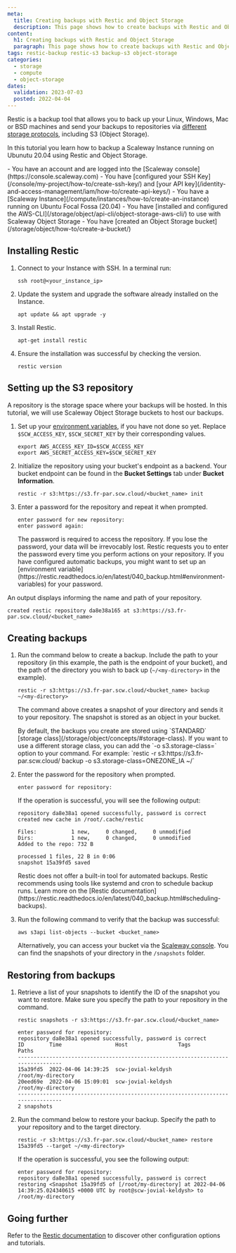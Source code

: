 ```yaml
---
meta:
  title: Creating backups with Restic and Object Storage
  description: This page shows how to create backups with Restic and Object Storage
content:
  h1: Creating backups with Restic and Object Storage
  paragraph: This page shows how to create backups with Restic and Object Storage
tags: restic-backup restic-s3 backup-s3 object-storage 
categories:
  - storage
  - compute
  - object-storage
dates:
  validation: 2023-07-03
  posted: 2022-04-04
---
```


Restic is a backup tool that allows you to back up your Linux, Windows, Mac or BSD machines and send your backups to repositories via [different storage protocols](https://restic.readthedocs.io/en/stable/030_preparing_a_new_repo.html), including S3 (Object Storage). 

In this tutorial you learn how to backup a Scaleway Instance running on Ubunutu 20.04 using Restic and Object Storage.

<Macro id="iam-requirements" />
 
<Message type="requirement">
  - You have an account and are logged into the [Scaleway console](https://console.scaleway.com)
  - You have [configured your SSH Key](/console/my-project/how-to/create-ssh-key/) and [your API key](/identity-and-access-management/iam/how-to/create-api-keys/)
  - You have a [Scaleway Instance](/compute/instances/how-to/create-an-instance) running on Ubuntu Focal Fossa (20.04)
  - You have [installed and configured the AWS-CLI](/storage/object/api-cli/object-storage-aws-cli/) to use with Scaleway Object Storage
  - You have [created an Object Storage bucket](/storage/object/how-to/create-a-bucket/)
</Message>

## Installing Restic

1. Connect to your Instance with SSH. In a terminal run:
    ```
    ssh root@<your_instance_ip>
    ```
2. Update the system and upgrade the software already installed on the Instance.
    ```
    apt update && apt upgrade -y
    ``` 
3. Install Restic. 
    ```
    apt-get install restic
    ```
4. Ensure the installation was successful by checking the version.
    ```
    restic version
    ```

## Setting up the S3 repository

A repository is the storage space where your backups will be hosted. In this tutorial, we will use Scaleway Object Storage buckets to host our backups.

1. Set up your [environment variables](https://github.com/scaleway/scaleway-sdk-go/tree/master/scw#environment-variables), if you have not done so yet. Replace `$SCW_ACCESS_KEY`, `$SCW_SECRET_KEY` by their corresponding values.
    ```
    export AWS_ACCESS_KEY_ID=$SCW_ACCESS_KEY
    export AWS_SECRET_ACCESS_KEY=$SCW_SECRET_KEY
    ```
4. Initialize the repository using your bucket's endpoint as a backend. Your bucket endpoint can be found in the **Bucket Settings** tab under **Bucket Information**. 
    ```
    restic -r s3:https://s3.fr-par.scw.cloud/<bucket_name> init
    ```
5. Enter a password for the repository and repeat it when prompted.
    ```
    enter password for new repository:
    enter password again:
    ```
    <Message type="important">
      The password is required to access the repository. If you lose the password, your data will be irrevocably lost. 
    </Message>

    <Message type="tip">
      Restic requests you to enter the password every time you perform actions on your repository. If you have configured automatic backups, you might want to set up an [environment variable](https://restic.readthedocs.io/en/latest/040_backup.html#environment-variables) for your password.
    </Message>

An output displays informing the name and path of your repository.

```
created restic repository da8e38a165 at s3:https://s3.fr-par.scw.cloud/<bucket_name>
```

## Creating backups

1. Run the command below to create a backup. Include the path to your repository (in this example, the path is the endpoint of your bucket), and the path of the directory you wish to back up (`~/<my-directory>` in the example).
    ```
    restic -r s3:https://s3.fr-par.scw.cloud/<bucket_name> backup ~/<my-directory>
    ```

    The command above creates a snapshot of your directory and sends it to your repository. The snapshot is stored as an object in your bucket.

    <Message type="tip">
      By default, the backups you create are stored using `STANDARD` [storage class](/storage/object/concepts/#storage-class). If you want to use a different storage class, you can add the `-o s3.storage-class=<STORAGE_CLASS>` option to your command. For example: `restic -r s3:https://s3.fr-par.scw.cloud/<bucket_name> backup -o s3.storage-class=ONEZONE_IA ~/<my-directory>`
    </Message>
2. Enter the password for the repository when prompted.
    ```
    enter password for repository:
    ```

    If the operation is successful, you will see the following output:
    
    ```
    repository da8e38a1 opened successfully, password is correct
    created new cache in /root/.cache/restic

    Files:           1 new,     0 changed,     0 unmodified
    Dirs:            1 new,     0 changed,     0 unmodified
    Added to the repo: 732 B

    processed 1 files, 22 B in 0:06
    snapshot 15a39fd5 saved
    ``` 

    <Message type="tip">
      Restic does not offer a built-in tool for automated backups. Restic recommends using tools like systemd and cron to schedule backup runs. Learn more on the [Restic documentation](https://restic.readthedocs.io/en/latest/040_backup.html#scheduling-backups).
    </Message>
3. Run the following command to verify that the backup was successful:
    ```
    aws s3api list-objects --bucket <bucket_name>
    ```

    Alternatively, you can access your bucket via the [Scaleway console](https://console.scaleway.com/object-storage/buckets/). You can find the snapshots of your directory in the `/snapshots` folder. 

## Restoring from backups 

1. Retrieve a list of your snapshots to identify the ID of the snapshot you want to restore. Make sure you specify the path to your repository in the command. 
    ```
    restic snapshots -r s3:https://s3.fr-par.scw.cloud/<bucket_name>

    enter password for repository:
    repository da8e38a1 opened successfully, password is correct
    ID        Time                 Host                Tags        Paths
    ---------------------------------------------------------------------------------
    15a39fd5  2022-04-06 14:39:25  scw-jovial-keldysh              /root/my-directory
    20eed69e  2022-04-06 15:09:01  scw-jovial-keldysh              /root/my-directory
    ---------------------------------------------------------------------------------
    2 snapshots
    ```
2. Run the command below to restore your backup. Specify the path to your repository and to the target directory.
    ```
    restic -r s3:https://s3.fr-par.scw.cloud/<bucket_name> restore 15a39fd5 --target ~/<my-directory>
    ```  

    If the operation is successful, you see the following output:

    ```
    enter password for repository:
    repository da8e38a1 opened successfully, password is correct
    restoring <Snapshot 15a39fd5 of [/root/my-directory] at 2022-04-06 14:39:25.024340615 +0000 UTC by root@scw-jovial-keldysh> to /root/my-directory
    ```

## Going further

Refer to the [Restic documentation](https://restic.readthedocs.io/en/stable/010_introduction.html) to discover other configuration options and tutorials. 